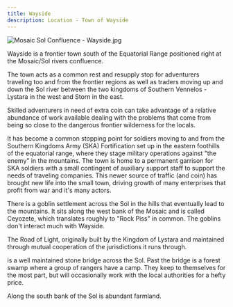 ```yaml
---
title: Wayside
description: Location - Town of Wayside
---
```


<Image src='https://images.okcoding.io/Mosaic Sol Confluence - Wayside.jpg' alt='Mosaic Sol Confluence - Wayside.jpg' inferSize={true}/>

Wayside is a frontier town south of the Equatorial Range positioned right at the Mosaic/Sol rivers confluence.

The town acts as a common rest and resupply stop for adventurers traveling too and from the frontier regions as well as traders moving up and down the Sol river between the two kingdoms of Southern Vennelos - Lystara in the west and Storn in the east. 

Skilled adventurers in need of extra coin can take advantage of a relative abundance of work available dealing with the problems that come from being so close to the dangerous frontier wilderness for the locals.

It has become a common stopping point for soldiers moving to and from the Southern Kingdoms Army (SKA) Fortification set up in the eastern foothills of the equatorial range, where they stage military operations against "the enemy" in the mountains. The town is home to a permanent garrison for SKA soldiers with a small contingent of auxiliary support staff to support the needs of traveling companies. This newer source of traffic (and coin) has brought new life into the small town, driving growth of many enterprises that profit from war and it's many actors.


There is a goblin settlement across the Sol in the hills that eventually lead to the mountains. It sits along the west bank of the Mosaic and is called Ceyozete, which translates roughly to "Rock Piss" in common. The goblins don't interact much with Wayside. 

The Road of Light, originally built by the Kingdom of Lystara and maintained through mutual cooperation of the jurisdictions it runs through.

is a well maintained stone bridge across the Sol. Past the bridge is a forest swamp where a group of rangers have a camp. They keep to themselves for the most part, but will occasionally work with the local authorities for a hefty price.

Along the south bank of the Sol is abundant farmland. 



